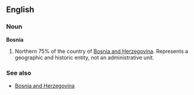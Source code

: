 ==English==
===Noun===
'''Bosnia'''

#Northern 75% of the country of  [[Bosnia and Herzegovina]]. Represents a geographic and historic entity, not an administrative unit.

===See also===
*[[Bosnia and Herzegovina]]
